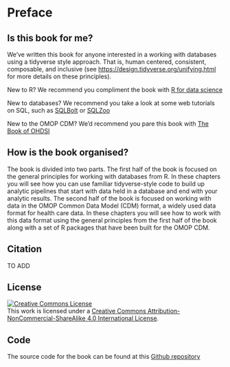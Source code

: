 # Preface {.unnumbered}

## Is this book for me?

We've written this book for anyone interested in a working with databases using a tidyverse style approach. That is, human centered, consistent, composable, and inclusive (see <https://design.tidyverse.org/unifying.html> for more details on these principles).

New to R? We recommend you compliment the book with [R for data science](https://r4ds.had.co.nz/)

New to databases? We recommend you take a look at some web tutorials on SQL, such as [SQLBolt](https://sqlbolt.com/) or [SQLZoo](https://www.sqlzoo.net/wiki/SQL_Tutorial)

New to the OMOP CDM? We'd recommend you pare this book with [The Book of OHDSI](https://ohdsi.github.io/TheBookOfOhdsi/)

## How is the book organised?

The book is divided into two parts. The first half of the book is focused on the general principles for working with databases from R. In these chapters you will see how you can use familiar tidyverse-style code to build up analytic pipelines that start with data held in a database and end with your analytic results. The second half of the book is focused on working with data in the OMOP Common Data Model (CDM) format, a widely used data format for health care data. In these chapters you will see how to work with this data format using the general principles from the first half of the book along with a set of R packages that have been built for the OMOP CDM.

## Citation

TO ADD

## License

```{=html}
<a rel="license" href="http://creativecommons.org/licenses/by-nc-sa/4.0/"><img src="https://i.creativecommons.org/l/by-nc-sa/4.0/88x31.png" alt="Creative Commons License" style="border-width:0"/></a> <br />This work is licensed under a <a rel="license" href="http://creativecommons.org/licenses/by-nc-sa/4.0/">Creative Commons Attribution-NonCommercial-ShareAlike 4.0 International License</a>.
```
## Code

The source code for the book can be found at this [Github repository](https://github.com/oxford-pharmacoepi/Tidy-R-programming-with-OMOP)
